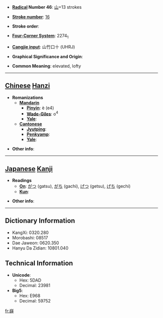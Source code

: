 * '''[[Wiktionary:Chinese radical index| Radical]] Number 46''': [[Wiktionary:Chinese radical index 山|山]]+13 strokes

* '''[[Wiktionary:Chinese total strokes index|Stroke number]]''': [[Wiktionary:Chinese total strokes index 16|16]]

* '''Stroke order''': 

* '''[[Wiktionary:Chinese four corner index|Four-Corner System]]''': 2274<sub>1</sub>

* '''[[Wiktionary:Chinese Cangjie index|Cangjie input]]''': 山竹口十 (UHRJ)

* '''Graphical Significance and Origin''': 

* '''Common Meaning''': elevated, lofty

----

== [[Chinese]] [[Hanzi]] ==

* '''Romanizations'''
** '''[[Mandarin]]'''
*** '''[[Pinyin]]''': è (e4)
*** '''[[Wade-Giles]]''': o<sup>4</sup>
*** '''[[Yale]]''': 
** '''[[Cantonese]]'''
*** '''[[Jyutping]]''':
*** '''[[Penkyamp]]''': 
*** '''[[Yale]]''': 

* '''Other info''': 

----

== [[Japanese]] [[Kanji]] ==

* '''Readings'''
** '''[[On]]''': [[がつ]] (gatsu), [[がち]] (gachi), [[げつ]] (getsu), [[げち]] (gechi)
** '''[[Kun]]''': 

* '''Other info''':  

----

== Dictionary Information ==

* KangXi: 0320.280
* Morobashi: 08517
* Dae Jaweon: 0620.350
* Hanyu Da Zidian: 10801.040

== Technical Information ==

* '''Unicode''':
** Hex: 5DAD
** Decimal: 23981
* '''Big5''':
** Hex: E968
** Decimal: 59752

[[fr:嶭]]